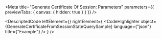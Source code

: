 
<Meta title="Generate Certificate Of Session: Parameters" parameters={{ previewTabs: { canvas: { hidden: true } } }} />

<DescriptedCode
  leftElement={<GenerateCertificateFromSessionStateQueryDesc />}
  rightElement={
    <CodeHighlighter
      object={GenerateCertificateFromSessionStateQuerySample}
      language={"json"}
      title={"Example"}
    />
  }
/>
